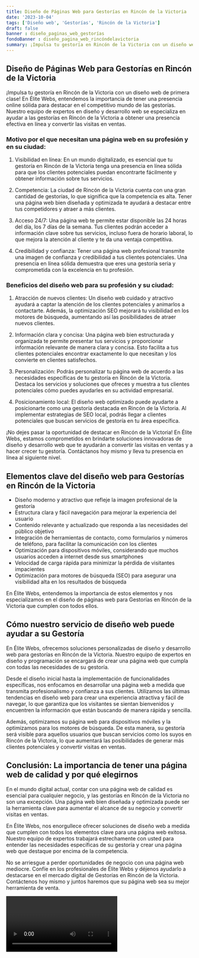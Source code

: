 ```yaml
---
title: Diseño de Páginas Web para Gestorías en Rincón de la Victoria
date: '2023-10-04'
tags: ['Diseño web', 'Gestorías', 'Rincón de la Victoria']
draft: false
banner : diseño_paginas_web_gestorías
fondoBanner : diseño_pagina_web_rincóndelavictoria
summary: ¡Impulsa tu gestoría en Rincón de la Victoria con un diseño web de primera clase! En Élite Webs, entendemos la importancia de tener una presencia online sólida para destacar en el competitivo mundo de las gestorías. Nuestro equipo de expertos en diseño y desarrollo web se especializa en ayudar a las gestorías en Rincón de la Victoria a obtener una presencia efectiva en línea y convertir las visitas en ventas.
---
```


## Diseño de Páginas Web para Gestorías en Rincón de la Victoria

¡Impulsa tu gestoría en Rincón de la Victoria con un diseño web de primera clase! En Élite Webs, entendemos la importancia de tener una presencia online sólida para destacar en el competitivo mundo de las gestorías. Nuestro equipo de expertos en diseño y desarrollo web se especializa en ayudar a las gestorías en Rincón de la Victoria a obtener una presencia efectiva en línea y convertir las visitas en ventas.

### Motivo por el que necesitan una página web en su profesión y en su ciudad:

1. Visibilidad en línea: En un mundo digitalizado, es esencial que tu gestoría en Rincón de la Victoria tenga una presencia en línea sólida para que los clientes potenciales puedan encontrarte fácilmente y obtener información sobre tus servicios.

2. Competencia: La ciudad de Rincón de la Victoria cuenta con una gran cantidad de gestorías, lo que significa que la competencia es alta. Tener una página web bien diseñada y optimizada te ayudará a destacar entre tus competidores y atraer a más clientes.

3. Acceso 24/7: Una página web te permite estar disponible las 24 horas del día, los 7 días de la semana. Tus clientes podrán acceder a información clave sobre tus servicios, incluso fuera de horario laboral, lo que mejora la atención al cliente y te da una ventaja competitiva.

4. Credibilidad y confianza: Tener una página web profesional transmite una imagen de confianza y credibilidad a tus clientes potenciales. Una presencia en línea sólida demuestra que eres una gestoría seria y comprometida con la excelencia en tu profesión.

### Beneficios del diseño web para su profesión y su ciudad:

1. Atracción de nuevos clientes: Un diseño web cuidado y atractivo ayudará a captar la atención de los clientes potenciales y animarlos a contactarte. Además, la optimización SEO mejorará tu visibilidad en los motores de búsqueda, aumentando así las posibilidades de atraer nuevos clientes.

2. Información clara y concisa: Una página web bien estructurada y organizada te permite presentar tus servicios y proporcionar información relevante de manera clara y concisa. Esto facilita a tus clientes potenciales encontrar exactamente lo que necesitan y los convierte en clientes satisfechos.

3. Personalización: Podrás personalizar tu página web de acuerdo a las necesidades específicas de tu gestoría en Rincón de la Victoria. Destaca los servicios y soluciones que ofreces y muestra a tus clientes potenciales cómo puedes ayudarles en su actividad empresarial.

4. Posicionamiento local: El diseño web optimizado puede ayudarte a posicionarte como una gestoría destacada en Rincón de la Victoria. Al implementar estrategias de SEO local, podrás llegar a clientes potenciales que buscan servicios de gestoría en tu área específica.

¡No dejes pasar la oportunidad de destacar en Rincón de la Victoria! En Élite Webs, estamos comprometidos en brindarte soluciones innovadoras de diseño y desarrollo web que te ayudarán a convertir las visitas en ventas y a hacer crecer tu gestoría. Contáctanos hoy mismo y lleva tu presencia en línea al siguiente nivel.

<GifSeo />

<Cta />

## Elementos clave del diseño web para Gestorías en Rincón de la Victoria

- Diseño moderno y atractivo que refleje la imagen profesional de la gestoría
- Estructura clara y fácil navegación para mejorar la experiencia del usuario
- Contenido relevante y actualizado que responda a las necesidades del público objetivo
- Integración de herramientas de contacto, como formularios y números de teléfono, para facilitar la comunicación con los clientes
- Optimización para dispositivos móviles, considerando que muchos usuarios acceden a internet desde sus smartphones
- Velocidad de carga rápida para minimizar la pérdida de visitantes impacientes
- Optimización para motores de búsqueda (SEO) para asegurar una visibilidad alta en los resultados de búsqueda

En Élite Webs, entendemos la importancia de estos elementos y nos especializamos en el diseño de páginas web para Gestorías en Rincón de la Victoria que cumplen con todos ellos.

## Cómo nuestro servicio de diseño web puede ayudar a su Gestoría

En Élite Webs, ofrecemos soluciones personalizadas de diseño y desarrollo web para gestorías en Rincón de la Victoria. Nuestro equipo de expertos en diseño y programación se encargará de crear una página web que cumpla con todas las necesidades de su gestoría.

Desde el diseño inicial hasta la implementación de funcionalidades específicas, nos enfocamos en desarrollar una página web a medida que transmita profesionalismo y confianza a sus clientes. Utilizamos las últimas tendencias en diseño web para crear una experiencia atractiva y fácil de navegar, lo que garantiza que los visitantes se sientan bienvenidos y encuentren la información que están buscando de manera rápida y sencilla.

Además, optimizamos su página web para dispositivos móviles y la optimizamos para los motores de búsqueda. De esta manera, su gestoría será visible para aquellos usuarios que buscan servicios como los suyos en Rincón de la Victoria, lo que aumentará las posibilidades de generar más clientes potenciales y convertir visitas en ventas.

## Conclusión: La importancia de tener una página web de calidad y por qué elegirnos

En el mundo digital actual, contar con una página web de calidad es esencial para cualquier negocio, y las gestorías en Rincón de la Victoria no son una excepción. Una página web bien diseñada y optimizada puede ser la herramienta clave para aumentar el alcance de su negocio y convertir visitas en ventas.

En Élite Webs, nos enorgullece ofrecer soluciones de diseño web a medida que cumplen con todos los elementos clave para una página web exitosa. Nuestro equipo de expertos trabajará estrechamente con usted para entender las necesidades específicas de su gestoría y crear una página web que destaque por encima de la competencia.

No se arriesgue a perder oportunidades de negocio con una página web mediocre. Confíe en los profesionales de Élite Webs y déjenos ayudarlo a destacarse en el mercado digital de Gestorías en Rincón de la Victoria. Contáctenos hoy mismo y juntos haremos que su página web sea su mejor herramienta de venta.

<Video />

<CtaBot job='Gestorías' city='Rincón de la Victoria'/>

<Gmaps query='Rincón de la Victoria+españa+maps' />